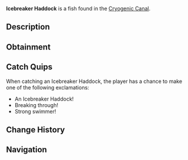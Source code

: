 {{FishInfobox
|image          = Icebreaker Haddock.png
|rarity         = Rare
|sea            = First Sea
|location       = [[Cryogenic Canal]]
|sublocation    = 
|sources        = Fishing Rod
|radar_location = 
|xp             = 350
|weather        = 
|time           = Day
|season         = Winter
|bait           = Fish Head
|base_weight    = 40
|base_value     = 800
|weight_range   = 20
|base_chance    = 15
|base_resil     = 35
}}
'''Icebreaker Haddock''' is a {{Rarity|Rare}} fish found in the [[Cryogenic Canal]].

== Description ==
{{Description|A robust fish with frosted silver scales and dark blue streaks.|Bestiary Entry}}

== Obtainment ==
{{Description|Breaks through thin ice sheets near the canal surface.|Bestiary Hint}}
{{Fish Availability|
Cryogenic Canal
|top_rods      = 
Leviathan's Fang Rod\104401.01\96959.05;
Krampus's Rod\103509.07\62731.7;
Magma Rod\95325.89\57772.28;
Trident Rod\94777.31\93477.82;
Great Rod of Oscar\92351.36\68448.4;
Plastic Rod\89814.55\57172.65;
Firefly Rod\75548.5\95720.57;
Free Spirit Rod\87970.6\86764.43;
Fast Rod\62597.74\85128.8;
Lucky Rod\51021.69\68816.71;
Adventurer's Rod\64737.47\82645.51;
Astralhook Rod\87537.67\69445.57;
Ethereal Prism Rod\87472.31\70741.85;
Seraphic Rod\84175.66\71300.22;
No-Life Rod\83188.33\81152.7;
Rod Of The Forgotten Fang\78667.85\66231.79;
Challenger's Rod\75486.82\67582.97;
Blazebringer Rod\72281.83\65438.31;
Rod Of The Depths\70594.61\58599.88;
Rod Of The Exalted One\69639.1\56293.22;
Zeus Rod\68085.21\61500.49;
Verdant Shear Rod\66692.62\62766.69;
Depthseeker Rod\61028.29\59009.42;
Avalanche Rod\54939.6\51927.75;
Volcanic Rod\53053.59\47724.01;
Steady Rod\17721.64\16481.64
|recommended   = Trident Rod
}}

== Catch Quips ==
When catching an Icebreaker Haddock, the player has a chance to make one of the following exclamations:
* An Icebreaker Haddock!
* Breaking through!
* Strong swimmer!

== Change History ==
{{Change History|{{subst:Current Version}}}}

== Navigation ==
{{Fish Navbox|Cryogenic Canal}}